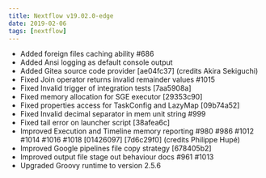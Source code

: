 ```yaml
---
title: Nextflow v19.02.0-edge
date: 2019-02-06
tags: [nextflow]
---
```


- Added foreign files caching ability #686
- Added Ansi logging as default console output
- Added Gitea source code provider [ae04fc37] (credits Akira Sekiguchi)
- Fixed Join operator returns invalid remainder values #1015
- Fixed Invalid trigger of integration tests [7aa5908a]
- Fixed memory allocation for SGE executor [29353c90]
- Fixed properties access for TaskConfig and LazyMap [09b74a52]
- Fixed Invalid decimal separator in mem unit string #999
- Fixed tail error on launcher script [38afea6c]
- Improved Execution and Timeline memory reporting #980 #986 #1012 #1014 #1016 #1018 [01426097] [7d6c29f0] (credits Philippe Hupé)
- Improved Google pipelines file copy strategy [678405b2]
- Improved output file stage out behaviour docs #961 #1013
- Upgraded Groovy runtime to version 2.5.6
